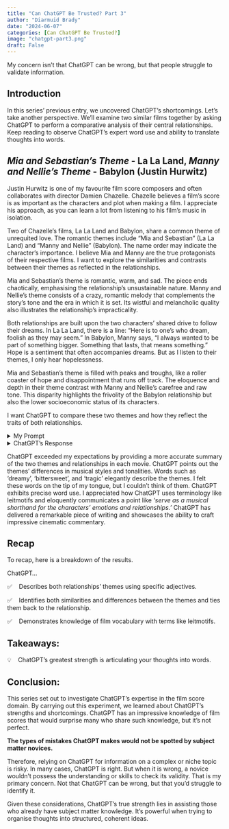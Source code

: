 ```yaml
---
title: "Can ChatGPT Be Trusted? Part 3"
author: "Diarmuid Brady"
date: "2024-06-07"
categories: [Can ChatGPT Be Trusted?]
image: "chatgpt-part3.png"
draft: False
---
```


My concern isn't that ChatGPT can be wrong, but that people struggle to validate information.

## **Introduction**

In this series' previous entry, we uncovered ChatGPT's shortcomings. Let's take another perspective.
We'll examine two similar films together by asking ChatGPT to perform a comparative analysis of their central relationships. Keep reading to observe ChatGPT's expert word use and ability to translate thoughts into words.

## *Mia and Sebastian’s Theme* - La La Land, *Manny and Nellie’s Theme* - Babylon (Justin Hurwitz)

Justin Hurwitz is one of my favourite film score composers and often collaborates with director Damien Chazelle. Chazelle believes a film’s score is as important as the characters and plot when making a film. I appreciate his approach, as you can learn a lot from listening to his film’s music in isolation.

Two of Chazelle's films, La La Land and Babylon, share a common theme of unrequited love. The romantic themes include “Mia and Sebastian” (La La Land) and “Manny and Nellie” (Babylon). The name order may indicate the character's importance. I believe Mia and Manny are the true protagonists of their respective films. I want to explore the similarities and contrasts between their themes as reflected in the relationships.

Mia and Sebastian’s theme is romantic, warm, and sad. The piece ends chaotically, emphasising the relationship’s unsustainable nature. Manny and Nellie’s theme consists of a crazy, romantic melody that complements the story's tone and the era in which it is set. Its wistful and melancholic quality also illustrates the relationship’s impracticality.

Both relationships are built upon the two characters' shared drive to follow their dreams. In La La Land, there is a line: "Here is to one's who dream, foolish as they may seem." In Babylon, Manny says, "I always wanted to be part of something bigger. Something that lasts, that means something." Hope is a sentiment that often accompanies dreams. But as I listen to their themes, I only hear hopelessness.

Mia and Sebastian's theme is filled with peaks and troughs, like a roller coaster of hope and disappointment that runs off track. The eloquence and depth in their theme contrast with Manny and Nellie’s carefree and raw tone. This disparity highlights the frivolity of the Babylon relationship but also the lower socioeconomic status of its characters.

I want ChatGPT to compare these two themes and how they reflect the traits of both relationships.

<details>
<summary>My Prompt</summary>

*Imagine you are a film score and soundtrack expert who has an undying passion for analysing the meaning behind the music composed for movies and films. You are an avid fan of the work of Damien Chazelle and Justin Hurwitz, and in particular, you have a deep understanding of the relationships between Mia and Sebastian in La La Land and Manny and Nellie in Babylon.

I want you to compare the similarities and differences between the two pieces of music, “Mia and Sebastian’s Theme” and “Manny and Nellie’s Theme." Discuss how each theme contributes to and reflects the characters’ relationships in each movie.*

</details>

<details>
<summary>ChatGPT’s Response</summary>

*As a film score and soundtrack expert, I would be thrilled to discuss the music of Damien Chazelle and Justin Hurwitz, particularly the similarities and differences between the themes of two romantic relationships, Mia and Sebastian in La La Land and Manny and Nellie in Babylon.*

*Firstly, let's talk about "Mia and Sebastian's Theme" from La La Land. This beautiful piece of music is the signature tune of the film, featuring a tender romantic melody played on piano with a simple, repetitive accompaniment. The music reflects the dreamy, whimsical quality of Mia and Sebastian's relationship as they fall in love and pursue their respective artistic passions. The theme perfectly captures the bittersweet essence of their love story as they try to navigate their professional ambitions and their feelings for each other.*

*On the other hand, "Manny and Nellie's Theme" from Babylon has a different vibe. The music is more melancholic, with a haunting melody played on strings and woodwinds. This theme reflects the intense, tragic nature of Manny and Nellie's relationship, which is defined by their struggles with addiction and the harsh realities of life on the streets. The music conveys a sense of hopelessness and despair, as well as a deep emotional connection between the two characters, who are united by their shared experiences.*

*Despite the differences between the two themes, there are some similarities in the way that they contribute to and reflect the characters' relationships in each movie. Both themes are used as leitmotifs throughout the films, appearing in different variations and arrangements to underscore key moments in the story. They also serve as a musical shorthand for the character's emotions and relationships, allowing the audience to connect with them on a deeper level.*

*In summary, "Mia and Sebastian's Theme" and "Manny and Nellie's Theme" are two beautiful pieces of music that reflect the complex, nuanced relationships between the characters in their respective films. While they have different musical styles and tonalities, they both serve as powerful tools to convey the emotions and experiences of the characters and to draw the audience into their world.*

</details>

ChatGPT exceeded my expectations by providing a more accurate summary of the two themes and relationships in each movie. ChatGPT points out the themes' differences in musical styles and tonalities. Words such as ‘dreamy’, 'bittersweet', and ‘tragic’ elegantly describe the themes. I felt these words on the tip of my tongue, but I couldn’t think of them. ChatGPT exhibits precise word use. I appreciated how ChatGPT uses terminology like leitmotifs and eloquently communicates a point like *‘serve as a musical shorthand for the characters' emotions and relationships.’* ChatGPT has delivered a remarkable piece of writing and showcases the ability to craft impressive cinematic commentary.

## Recap

To recap, here is a breakdown of the results.

ChatGPT...

✅\ \ \ \ Describes both relationships' themes using specific adjectives.

✅\ \ \ \ Identifies both similarities and differences between the themes and ties them back to the relationship.

✅\ \ \ \ Demonstrates knowledge of film vocabulary with terms like leitmotifs.

## Takeaways:

💡\ \ \ \ ChatGPT's greatest strength is articulating your thoughts into words.

## Conclusion:

This series set out to investigate ChatGPT's expertise in the film score domain. By carrying out this experiment, we learned about ChatGPT's strengths and shortcomings. ChatGPT has an impressive knowledge of film scores that would surprise many who share such knowledge, but it's not perfect.

**The types of mistakes ChatGPT makes would not be spotted by subject matter novices.**

Therefore, relying on ChatGPT for information on a complex or niche topic is risky. In many cases, ChatGPT is right. But when it is wrong, a novice wouldn't possess the understanding or skills to check its validity. That is my primary concern. Not that ChatGPT can be wrong, but that you'd struggle to identify it.

Given these considerations, ChatGPT's true strength lies in assisting those who already have subject matter knowledge. It's powerful when trying to organise thoughts into structured, coherent ideas.